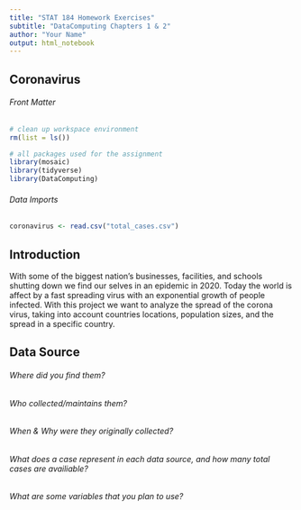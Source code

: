 ```yaml
---
title: "STAT 184 Homework Exercises" 
subtitle: "DataComputing Chapters 1 & 2"
author: "Your Name"
output: html_notebook
---
```


## Coronavirus


###### Front Matter
```r
# clean up workspace environment
rm(list = ls())

# all packages used for the assignment
library(mosaic)
library(tidyverse)
library(DataComputing)

```

###### Data Imports
```r
coronavirus <- read.csv("total_cases.csv")
```

## Introduction

With some of the biggest nation's businesses, facilities, and schools shutting down we find our selves in an epidemic in 2020. Today the world is affect by a fast spreading virus with an exponential growth of people infected. With this project we want to analyze the spread of the corona virus, taking into account countries locations, population sizes, and the spread in a specific country.

## Data Source
###### Where did you find them?

###### Who collected/maintains them?

###### When & Why were they originally collected?

###### What does a case represent in each data source, and how many total cases are availiable?

###### What are some variables that you plan to use?